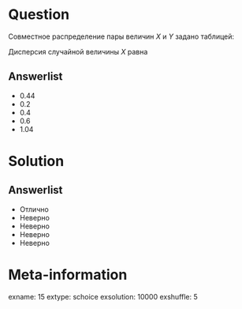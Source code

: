 Question
========
Совместное распределение пары величин $X$ и $Y$ задано таблицей:

\begin{center}
\begin{tabular}{c|cc}
 & $Y=-2$ & $Y=1$ \\
\hline
$X=-1$ & 0.1 & 0 \\
$X=0$ & 0.1 & 0.3 \\
$X=1$ & 0.2 & 0.3 \\
\end{tabular}
\end{center}
\vspace{0.2cm} 
 
 Дисперсия случайной величины $X$ равна
 

Answerlist
----------
*  $0.44$
*  $0.2$
*  $0.4$
*  $0.6$
*  $1.04$


Solution
========

Answerlist
----------
*  Отлично
*  Неверно
*  Неверно
*  Неверно
*  Неверно

Meta-information
================
exname: 15
extype: schoice
exsolution: 10000
exshuffle: 5
